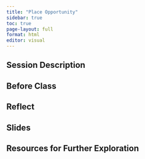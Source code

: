 ```yaml
---
title: "Place Opportunity"
sidebar: true
toc: true
page-layout: full
format: html
editor: visual
---
```


## Session Description

## Before Class

## Reflect

## Slides

## Resources for Further Exploration
